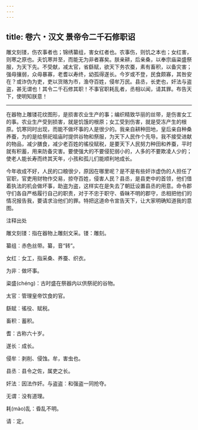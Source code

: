 ```yaml
---
---
---
```

title: 卷六・汉文 景帝令二千石修职诏
---

雕文刻镂，伤农事者也；锦绣纂组，害女红者也。农事伤，则饥之本也；女红害，则寒之原也。夫饥寒并至，而能无为非者寡矣。朕亲耕，后亲桑，以奉宗庙粢盛祭服，为天下先。不受献，减太官，省繇赋，欲天下务农蚕，素有畜积，以备灾害；强毋攘弱，众毋暴寡，老耆以寿终，幼孤得遂长。今岁或不登，民食颇寡，其咎安在？或诈伪为吏，吏以货赂为市，渔夺百姓，侵牟万民。县丞，长吏也，奸法与盗盗，甚无谓也！其令二千石修其职！不事官职耗乱者，丞相以闻，请其罪。布告天下，使明知朕意！

----------------

在器物上雕镂花纹图形，是损害农业生产的事；编织精致华丽的丝带，是伤害女工的事。农业生产受到损害，就是饥饿的根原；女工受到伤害，就是受冻产生的根原。饥寒同时出现，而能不做坏事的人是很少的。我亲自耕种田地，皇后亲自种桑养蚕，为的是给祭祀祖庙时提供谷物和祭服，为天下人民作个先导。我不接受进献的物品，减少膳食，减少老百姓的徭役赋税，是要天下人民努力种田和养蚕，平时就有积蓄，用来防备灾害。要使强大的不要侵犯弱小的，人多的不要欺凌人少的；使老人能长寿而终其天年，小孩和孤儿们能顺利地成长。

今年收成不好，人民的口粮很少，原因在哪里呢？是不是有些奸诈虚伪的人担任了官职，官吏用财物作交易，掠夺百姓，侵害人民？县丞，是县吏中的首领，他们借着执法的机会做坏事，助盗为盗，这样实在是失去了朝廷设置县丞的用意。命令郡守们各自严格履行自己的职责，对于不忠于职守、昏昧不明的郡守，丞相把他们的情况报告我，要请求治他们的罪。特把这道命令宣告天下，让大家明确知道我的意图。

注释出处

雕文刻镂：指在器物上雕刻文采。镂：雕刻。

纂组︰赤色丝带。纂，音“转”。

女红︰女工，指采桑、养蚕、织衣。

为非︰做坏事。

粢盛(chéng)：古时盛在祭器内以供祭祀的谷物。

太官︰管理皇帝饮食的官。

繇赋︰徭役、赋税。

畜积︰蓄积。

耆：古称六十岁。

遂长︰成长。

侵牟︰剥削、侵蚀。牟，害虫也。

县丞︰县令之佐，属吏之长。

奸法︰因法作奸。与盗盗︰和强盗一同抢夺。

无谓︰没有道理。

耗(mào)乱：昏乱不明。

请︰定。

